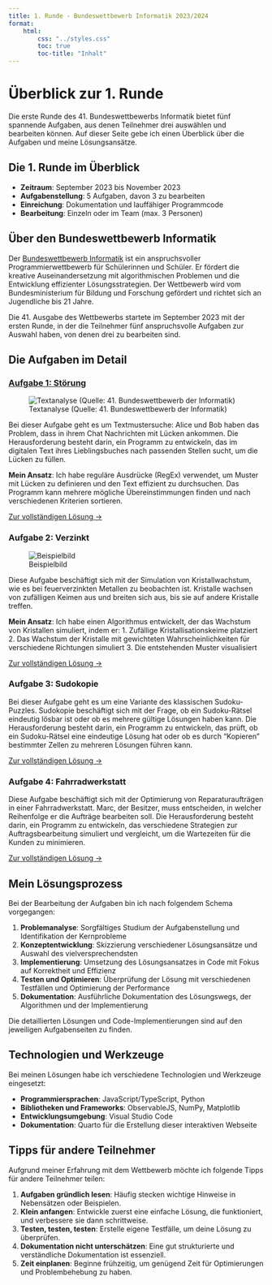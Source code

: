 ```yaml
---
title: 1. Runde - Bundeswettbewerb Informatik 2023/2024
format:
    html:
        css: "../styles.css"
        toc: true
        toc-title: "Inhalt"
---
```


# Überblick zur 1. Runde

Die erste Runde des 41. Bundeswettbewerbs Informatik bietet fünf spannende Aufgaben, aus denen Teilnehmer drei auswählen und bearbeiten können. Auf dieser Seite gebe ich einen Überblick über die Aufgaben und meine Lösungsansätze.

::: {.callout-note appearance="simple"}
## Die 1. Runde im Überblick

- **Zeitraum**: September 2023 bis November 2023
- **Aufgabenstellung**: 5 Aufgaben, davon 3 zu bearbeiten
- **Einreichung**: Dokumentation und lauffähiger Programmcode
- **Bearbeitung**: Einzeln oder im Team (max. 3 Personen)
:::

## Über den Bundeswettbewerb Informatik

Der [Bundeswettbewerb Informatik](https://bwinf.de/) ist ein anspruchsvoller Programmierwettbewerb für Schülerinnen und Schüler. Er fördert die kreative Auseinandersetzung mit algorithmischen Problemen und die Entwicklung effizienter Lösungsstrategien. Der Wettbewerb wird vom Bundesministerium für Bildung und Forschung gefördert und richtet sich an Jugendliche bis 21 Jahre.

Die 41. Ausgabe des Wettbewerbs startete im September 2023 mit der ersten Runde, in der die Teilnehmer fünf anspruchsvolle Aufgaben zur Auswahl haben, von denen drei zu bearbeiten sind.

## Die Aufgaben im Detail

### [Aufgabe 1: Störung](./aufgabe_1/)

![Textanalyse (Quelle: 41. Bundeswettbewerb der Informatik)](./aufgabe_1/files/text-analysis.svg)

Bei dieser Aufgabe geht es um Textmustersuche: Alice und Bob haben das Problem, dass in ihrem Chat Nachrichten mit Lücken ankommen. Die Herausforderung besteht darin, ein Programm zu entwickeln, das im digitalen Text ihres Lieblingsbuches nach passenden Stellen sucht, um die Lücken zu füllen.

**Mein Ansatz**: Ich habe reguläre Ausdrücke (RegEx) verwendet, um Muster mit Lücken zu definieren und den Text effizient zu durchsuchen. Das Programm kann mehrere mögliche Übereinstimmungen finden und nach verschiedenen Kriterien sortieren.

[Zur vollständigen Lösung →](./aufgabe_1/)

### Aufgabe 2: Verzinkt

![Beispielbild](./aufgabe_2/files/crystal-growth.png)

Diese Aufgabe beschäftigt sich mit der Simulation von Kristallwachstum, wie es bei feuerverzinkten Metallen zu beobachten ist. Kristalle wachsen von zufälligen Keimen aus und breiten sich aus, bis sie auf andere Kristalle treffen.

**Mein Ansatz**: Ich habe einen Algorithmus entwickelt, der das Wachstum von Kristallen simuliert, indem er:
1. Zufällige Kristallisationskeime platziert
2. Das Wachstum der Kristalle mit gewichteten Wahrscheinlichkeiten für verschiedene Richtungen simuliert
3. Die entstehenden Muster visualisiert

[Zur vollständigen Lösung →](./aufgabe_2/)

### Aufgabe 3: Sudokopie

Bei dieser Aufgabe geht es um eine Variante des klassischen Sudoku-Puzzles. Sudokopie beschäftigt sich mit der Frage, ob ein Sudoku-Rätsel eindeutig lösbar ist oder ob es mehrere gültige Lösungen haben kann. Die Herausforderung besteht darin, ein Programm zu entwickeln, das prüft, ob ein Sudoku-Rätsel eine eindeutige Lösung hat oder ob es durch "Kopieren" bestimmter Zellen zu mehreren Lösungen führen kann.

[Zur vollständigen Lösung →](./aufgabe_3/)

### Aufgabe 4: Fahrradwerkstatt

Diese Aufgabe beschäftigt sich mit der Optimierung von Reparaturaufträgen in einer Fahrradwerkstatt. Marc, der Besitzer, muss entscheiden, in welcher Reihenfolge er die Aufträge bearbeiten soll. Die Herausforderung besteht darin, ein Programm zu entwickeln, das verschiedene Strategien zur Auftragsbearbeitung simuliert und vergleicht, um die Wartezeiten für die Kunden zu minimieren.

[Zur vollständigen Lösung →](./aufgabe_4/)

## Mein Lösungsprozess

Bei der Bearbeitung der Aufgaben bin ich nach folgendem Schema vorgegangen:

1. **Problemanalyse**: Sorgfältiges Studium der Aufgabenstellung und Identifikation der Kernprobleme
2. **Konzeptentwicklung**: Skizzierung verschiedener Lösungsansätze und Auswahl des vielversprechendsten
3. **Implementierung**: Umsetzung des Lösungsansatzes in Code mit Fokus auf Korrektheit und Effizienz
4. **Testen und Optimieren**: Überprüfung der Lösung mit verschiedenen Testfällen und Optimierung der Performance
5. **Dokumentation**: Ausführliche Dokumentation des Lösungswegs, der Algorithmen und der Implementierung

Die detaillierten Lösungen und Code-Implementierungen sind auf den jeweiligen Aufgabenseiten zu finden.

## Technologien und Werkzeuge

Bei meinen Lösungen habe ich verschiedene Technologien und Werkzeuge eingesetzt:

- **Programmiersprachen**: JavaScript/TypeScript, Python
- **Bibliotheken und Frameworks**: ObservableJS, NumPy, Matplotlib
- **Entwicklungsumgebung**: Visual Studio Code
- **Dokumentation**: Quarto für die Erstellung dieser interaktiven Webseite

## Tipps für andere Teilnehmer

Aufgrund meiner Erfahrung mit dem Wettbewerb möchte ich folgende Tipps für andere Teilnehmer teilen:

1. **Aufgaben gründlich lesen**: Häufig stecken wichtige Hinweise in Nebensätzen oder Beispielen.
2. **Klein anfangen**: Entwickle zuerst eine einfache Lösung, die funktioniert, und verbessere sie dann schrittweise.
3. **Testen, testen, testen**: Erstelle eigene Testfälle, um deine Lösung zu überprüfen.
4. **Dokumentation nicht unterschätzen**: Eine gut strukturierte und verständliche Dokumentation ist essenziell.
5. **Zeit einplanen**: Beginne frühzeitig, um genügend Zeit für Optimierungen und Problembehebung zu haben.